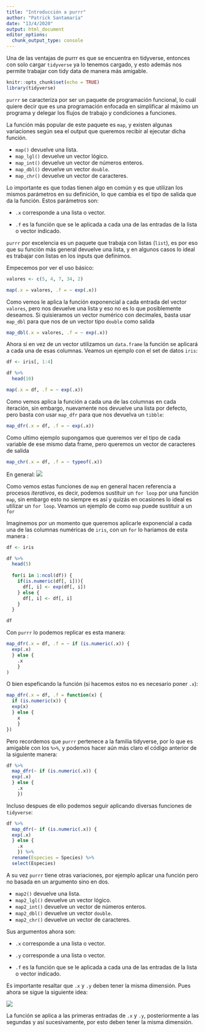 ```yaml
---
title: "Introducción a purrr"
author: "Patrick Santamaría"
date: "13/4/2020"
output: html_document
editor_options: 
  chunk_output_type: console
---
```


Una de las ventajas de purrr es que se encuentra en tidyverse, entonces con solo cargar `tidyverse` ya lo tenemos cargado, y esto además nos permite trabajar con tidy data de manera más amigable.

```r
knitr::opts_chunk$set(echo = TRUE)
library(tidyverse)
```

`purrr` se caracteriza por ser un paquete de programación funcional, lo cuál quiere decir que es una programación enfocada en simplificar al máximo un programa y delegar los flujos de trabajo y condiciones a funciones. 

La función más popular de este paquete es `map`, y existen algunas variaciones según sea el output que queremos recibir al ejecutar dicha función.

- `map()` devuelve una lista.
- `map_lgl()` devuelve un vector lógico.
- `map_int()` devuelve un vector  de números enteros.
- `map_dbl()` devuelve un vector `double`.
- `map_chr()` devuelve un vector de caracteres.

Lo importante es que todas tienen algo en común y es que utilizan los mismos parámetros en su definición, lo que cambia es el tipo de salida que da la función. Estos parámetros son:

- `.x` corresponde a una lista o vector.

- `.f` es la función que se le aplicada a cada una de las entradas de la lista o vector indicado.

`purrr` por excelencia es un paquete que trabaja con listas (`list`), es por eso que su función más general devuelve una lista, y en algunos casos lo ideal es trabajar con listas en los inputs que definimos. 

Empecemos por ver el uso básico:

```r
valores <- c(5, 4, 7, 34, 2)

map(.x = valores, .f = ~ exp(.x))
```

Como vemos le aplica la función exponencial a cada entrada del vector `valores`, pero nos devuelve una lista y eso no es lo que posiblemente deseamos. Si quisieramos un vector numérico con decimales, basta usar `map_dbl` para que nos de un vector tipo `double` como salida

```r
map_dbl(.x = valores, .f = ~ exp(.x))
```

Ahora si en vez de un vector utilizamos un `data.frame` la función se aplicará a cada una de esas columnas. Veamos un ejemplo con el set de datos `iris`:

```r
df <- iris[, 1:4]

df %>% 
  head(10)

map(.x = df, .f = ~ exp(.x))
```

Como vemos aplica la función a cada una de las columnas en cada iteración, sin embargo, nuevamente nos devuelve una lista por defecto, pero basta con usar `map_dfr` para que nos devuelva un `tibble`:

```r
map_dfr(.x = df, .f = ~ exp(.x))
```

Como ultimo ejemplo supongamos que queremos ver el tipo de cada variable de ese mismo data frame, pero queremos un vector de caracteres de salida

```r
map_chr(.x = df, .f = ~ typeof(.x))
```


En general: 
![](img/purrr1.png)

Como vemos estas funciones de `map` en general hacen referencia a procesos *iterativos*, es decir, podemos sustituir un `for loop` por una función `map`, sin embargo esto no siempre es así y quizás en ocasiones lo ideal es utilizar un `for loop`. Veamos un ejemplo de como `map` puede sustituir a un `for`

Imaginemos por un momento que queremos aplicarle exponencial a cada una de las columnas numéricas de `iris`, con un `for` lo hariamos de esta manera :

```r
df <- iris

df %>% 
  head(5)
  
  for(i in 1:ncol(df)) {
    if(is.numeric(df[, i])){
      df[, i] <- exp(df[, i])
    } else {
      df[, i] <- df[, i]
    }
  }

df
```

Con `purrr` lo podemos replicar es esta manera:

```r
map_dfr(.x = df, .f = ~ if (is.numeric(.x)) {
  exp(.x)
  } else {
    .x
    }
)
```

O bien espeficando la función (si hacemos estos no es necesario poner `.x`):

```r
map_dfr(.x = df, .f = function(x) {
  if (is.numeric(x)) {
  exp(x)
  } else {
    x
    }
})
```

Pero recordemos que `purrr` pertenece a la familia tidyverse, por lo que es amigable con los `%>%`, y podemos hacer aún más claro el código anterior de la siguiente manera:

```r
df %>% 
  map_dfr(~ if (is.numeric(.x)) {
  exp(.x)
  } else {
    .x
    })
```

Incluso despues de ello podemos seguir aplicando diversas funciones de `tidyverse`:

```r
df %>% 
  map_dfr(~ if (is.numeric(.x)) {
  exp(.x)
  } else {
    .x
    }) %>% 
  rename(Especies = Species) %>% 
  select(Especies)
```

A su vez `purrr` tiene otras variaciones, por ejemplo aplicar una función pero no basada en un argumento sino en dos.

- `map2()` devuelve una lista.
- `map2_lgl()` devuelve un vector lógico.
- `map2_int()` devuelve un vector  de números enteros.
- `map2_dbl()` devuelve un vector `double`.
- `map2_chr()` devuelve un vector de caracteres.

Sus argumentos ahora son:

- `.x` corresponde a una lista o vector.

- `.y` corresponde a una lista o vector.

- `.f` es la función que se le aplicada a cada una de las entradas de la lista o vector indicado.

Es importante resaltar que `.x` y `.y` deben tener la misma dimensión. Pues ahora se sigue la siguiente idea:

![](img/purrr2.png)

La función se aplica a las primeras entradas de `.x` y `.y`, posteriormente a las segundas y así sucesivamente, por esto deben tener la misma dimensión.


